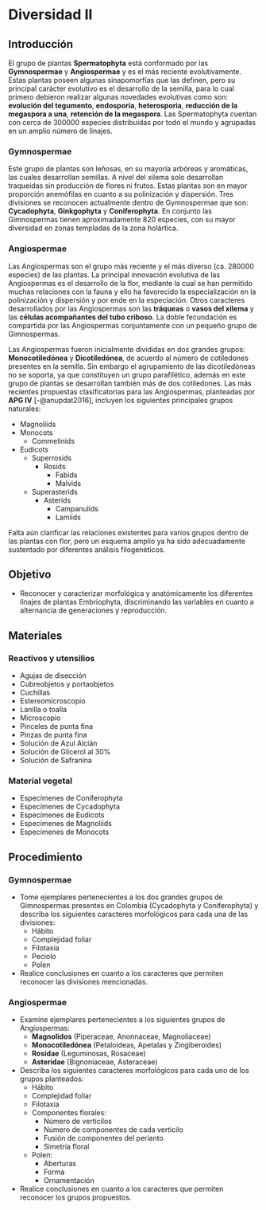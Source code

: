 # Diversidad II

## Introducción

El grupo de plantas **Spermatophyta** está conformado por las **Gymnospermae** y **Angiospermae** y es el más reciente evolutivamente. Estas plantas poseen algunas sinapomorfías que las definen, pero su principal carácter evolutivo es el desarrollo de la semilla, para lo cual primero debieron realizar algunas novedades evolutivas como son: **evolución del tegumento**, **endosporia**, **heterosporia**, **reducción de la megaspora a una**, **retención de la megaspora**. Las Spermatophyta cuentan con cerca de 300000 especies distribuidas por todo el mundo y agrupadas en un amplio número de linajes.

### Gymnospermae

Este grupo de plantas son leñosas, en su mayoría arbóreas y aromáticas, las cuales desarrollan semillas. A nivel del xilema solo desarrollan traqueidas sin producción de flores ni frutos. Estas plantas son en mayor proporción anemófilas en cuanto a su polinización y dispersión. Tres divisiones se reconocen actualmente dentro de Gymnospermae que son: **Cycadophyta**, **Ginkgophyta** y **Coniferophyta**. En conjunto las Gimnospermas tienen aproximadamente 820 especies, con su mayor diversidad en zonas templadas de la zona holártica.

### Angiospermae

Las Angiospermas son el grupo más reciente y el más diverso (ca. 280000 especies) de las plantas. La principal innovación evolutiva de las Angiospermas es el desarrollo de la flor, mediante la cual se han permitido muchas relaciones con la fauna y ello ha favorecido la especialización en la polinización y dispersión y por ende en la especiación. Otros caracteres desarrollados por las Angiospermas son las **tráqueas** o **vasos del xilema** y las **células acompañantes del tubo criboso**. La doble fecundación es compartida por las Angiospermas conjuntamente con un pequeño grupo de Gimnospermas.

Las Angiospermas fueron inicialmente divididas en dos grandes grupos: **Monocotiledónea** y **Dicotiledónea**, de acuerdo al número de cotiledones presentes en la semilla. Sin embargo el agrupamiento de las dicotiledóneas no se soporta, ya que constituyen un grupo parafilético, además en este grupo de plantas se desarrollan también más de dos cotiledones. Las más recientes propuestas clasificatorias para las Angiospermas, planteadas por **APG IV** [-@anupdat2016], incluyen los siguientes principales grupos naturales:

-   Magnoliids
-   Monocots
    -   Commelinids
-   Eudicots
    -   Superrosids
        -   Rosids
            -   Fabids
            -   Malvids
    -   Superasterids
        -   Asterids
            -   Campanulids
            -   Lamiids

Falta aún clarificar las relaciones existentes para varios grupos dentro de las plantas con flor, pero un esquema amplio ya ha sido adecuadamente sustentado por diferentes análisis filogenéticos.

## Objetivo

-   Reconocer y caracterizar morfológica y anatómicamente los diferentes linajes de plantas Embriophyta, discriminando las variables en cuanto a alternancia de generaciones y reproducción.

## Materiales

### Reactivos y utensilios

-   Agujas de disección
-   Cubreobjetos y portaobjetos
-   Cuchillas
-   Estereomicroscopio
-   Lanilla o toalla
-   Microscopio
-   Pinceles de punta fina
-   Pinzas de punta fina
-   Solución de Azul Alcián
-   Solución de Glicerol al 30%
-   Solución de Safranina

### Material vegetal

-   Especímenes de Coniferophyta
-   Especímenes de Cycadophyta
-   Especímenes de Eudicots
-   Especímenes de Magnoliids
-   Especímenes de Monocots

## Procedimiento

### Gymnospermae

-   Tome ejemplares pertenecientes a los dos grandes grupos de Gimnospermas presentes en Colombia (Cycadophyta y Coniferophyta) y describa los siguientes caracteres morfológicos para cada una de las divisiones:
    -   Hábito
    -   Complejidad foliar
    -   Filotaxia
    -   Peciolo
    -   Polen

-   Realice conclusiones en cuanto a los caracteres que permiten reconocer las divisiones mencionadas.

### Angiospermae

-   Examine ejemplares pertenecientes a los siguientes grupos de Angiospermas:
    -   **Magnolidos** (Piperaceae, Anonnaceae, Magnoliaceae)
    -   **Monocotiledónea** (Petaloideas, Apetalas y Zingiberoides)
    -   **Rosidae** (Leguminosas, Rosaceae)
    -   **Asteridae** (Bignoniaceae, Asteraceae)

-   Describa los siguientes caracteres morfológicos para cada uno de los grupos planteados:
    -   Hábito
    -   Complejidad foliar
    -   Filotaxia
    -   Componentes florales:
        -   Número de verticilos
        -   Número de componentes de cada verticilo
        -   Fusión de componentes del perianto
        -   Simetría floral
    -   Polen:
        -   Aberturas
        -   Forma
        -   Ornamentación

-   Realice conclusiones en cuanto a los caracteres que permiten reconocer los grupos propuestos.
